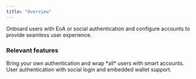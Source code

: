```yaml
---
title: "Overview"
---
```


Onboard users with EoA or social authentication and configure accounts to provide seamless user experience.

### Relevant features

<CardGroup cols={2}>
  <Card
    title="Smart Wrapper"
    icon="ufo"
    iconType="solid"
    href="/use-cases/user-accounts/smart-wrapper"
  >
    <div style={{ paddingTop: "8px", fontSize: "14px" }}>
      Bring your own authentication and wrap *all* users with smart accounts.
    </div>
  </Card>
  <Card
    title="Auth Modal"
    icon="ufo"
    iconType="solid"
    href="/use-cases/user-accounts/auth-modal"
  >
    <div style={{ paddingTop: "8px", fontSize: "14px" }}>
      User authentication with social login and embedded wallet support.
    </div>
  </Card>
</CardGroup>